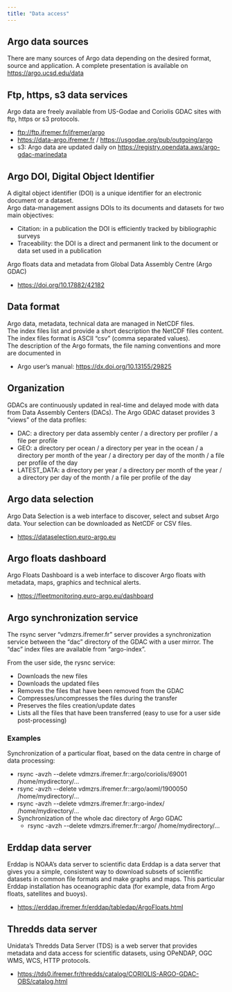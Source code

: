 ```yaml
---
title: "Data access"
---
```

## Argo data sources
There are many sources of Argo data depending on the desired format, source and application.
A complete presentation is available on [https://argo.ucsd.edu/data](https://argo.ucsd.edu/data){target="_blank"}

## Ftp, https, s3 data services
Argo data are freely available from US-Godae and Coriolis GDAC sites with ftp, https or s3 protocols.

- [ftp://ftp.ifremer.fr/ifremer/argo](ftp://ftp.ifremer.fr/ifremer/argo){target="_blank"}
- [https://data-argo.ifremer.fr](https://data-argo.ifremer.fr){target="_blank"} / [https://usgodae.org/pub/outgoing/argo](https://usgodae.org/pub/outgoing/argo){target="_blank"}
- s3: Argo data are updated daily on [https://registry.opendata.aws/argo-gdac-marinedata](https://registry.opendata.aws/argo-gdac-marinedata){target="_blank"}

## Argo DOI, Digital Object Identifier
A digital object identifier (DOI) is a unique identifier for an electronic document or a dataset.  
Argo data-management assigns DOIs to its documents and datasets for two main objectives:

- Citation: in a publication the DOI is efficiently tracked by bibliographic surveys
- Traceability: the DOI is a direct and permanent link to the document or data set used in a publication

Argo floats data and metadata from Global Data Assembly Centre (Argo GDAC)

- [https://doi.org/10.17882/42182](https://doi.org/10.17882/42182){target="_blank"}

## Data format
Argo data, metadata, technical data are managed in NetCDF files.  
The index files list and provide a short description the NetCDF files content. The index files format is ASCII "csv" (comma separated values).  
The description of the Argo formats, the file naming conventions and more are documented in 

- Argo user's manual: [https://dx.doi.org/10.13155/29825](https://dx.doi.org/10.13155/29825){target="_blank"}

## Organization
GDACs are continuously updated in real-time and delayed mode with data from Data Assembly Centers (DACs).
The Argo GDAC dataset provides 3 "views" of the data profiles:

- DAC: a directory per data assembly center / a directory per profiler / a file per profile
- GEO: a directory per ocean / a directory per year in the ocean / a directory per month of the year / a directory per day of the month / a file per profile of the day
- LATEST_DATA: a directory per year / a directory per month of the year / a directory per day of the month / a file per profile of the day

## Argo data selection
Argo Data Selection is a web interface to discover, select and subset Argo data. Your selection can be downloaded as NetCDF or CSV files.

- [https://dataselection.euro-argo.eu](https://dataselection.euro-argo.eu){target="_blank"}

## Argo floats dashboard
Argo Floats Dashboard is a web interface to discover Argo floats with metadata, maps, graphics and technical alerts.

- [https://fleetmonitoring.euro-argo.eu/dashboard](https://fleetmonitoring.euro-argo.eu/dashboard){target="_blank"}

## Argo synchronization service
The rsync server "vdmzrs.ifremer.fr" server provides a synchronization service between the "dac" directory of the GDAC with a user mirror. The "dac" index files are available from "argo-index".

From the user side, the rysnc service:

- Downloads the new files
- Downloads the updated files
- Removes the files that have been removed from the GDAC
- Compresses/uncompresses the files during the transfer
- Preserves the files creation/update dates
- Lists all the files that have been transferred (easy to use for a user side post-processing)

### Examples
Synchronization of a particular float, based on the data centre in charge of data processing:

- rsync -avzh \-\-delete vdmzrs.ifremer.fr::argo/coriolis/69001 /home/mydirectory/...
- rsync -avzh \-\-delete vdmzrs.ifremer.fr::argo/aoml/1900050 /home/mydirectory/...
- rsync -avzh \-\-delete vdmzrs.ifremer.fr::argo-index/ /home/mydirectory/...
- Synchronization of the whole dac directory of Argo GDAC
  - rsync -avzh \-\-delete vdmzrs.ifremer.fr::argo/ /home/mydirectory/...

## Erddap data server
Erddap is NOAA’s data server to scientific data
Erddap is a data server that gives you a simple, consistent way to download subsets of scientific datasets in common file formats and make graphs and maps. This particular Erddap installation has oceanographic data (for example, data from Argo floats, satellites and buoys).

- [https://erddap.ifremer.fr/erddap/tabledap/ArgoFloats.html](https://erddap.ifremer.fr/erddap/tabledap/ArgoFloats.html){target="_blank"}

## Thredds data server
Unidata's Thredds Data Server (TDS) is a web server that provides metadata and data access for scientific datasets, using OPeNDAP, OGC WMS, WCS, HTTP protocols.

- [https://tds0.ifremer.fr/thredds/catalog/CORIOLIS-ARGO-GDAC-OBS/catalog.html](https://tds0.ifremer.fr/thredds/catalog/CORIOLIS-ARGO-GDAC-OBS/catalog.html){target="_blank"}
